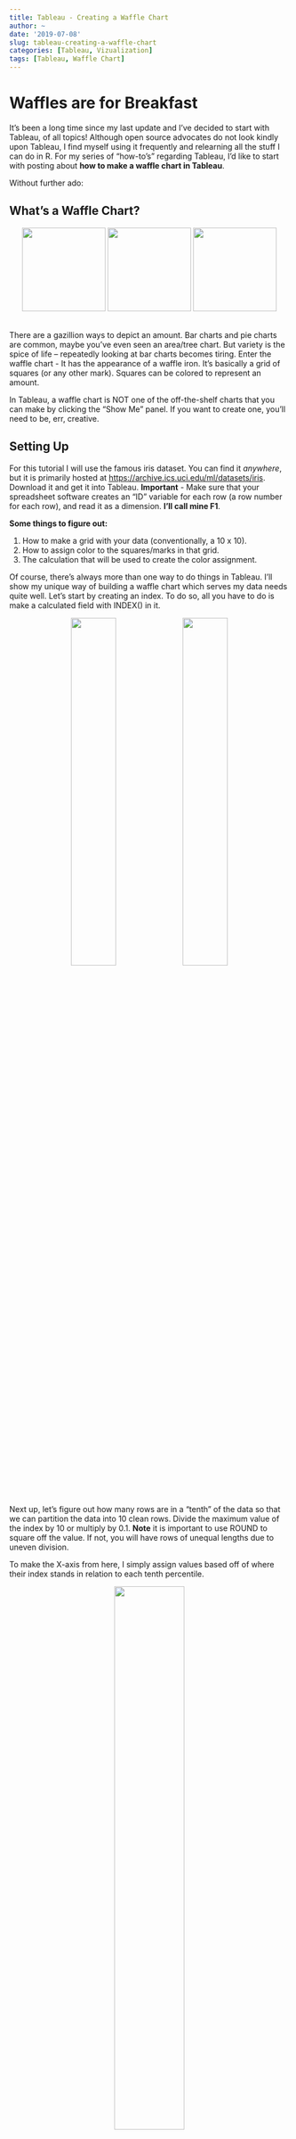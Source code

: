 ```yaml
---
title: Tableau - Creating a Waffle Chart
author: ~
date: '2019-07-08'
slug: tableau-creating-a-waffle-chart
categories: [Tableau, Vizualization]
tags: [Tableau, Waffle Chart]
---
```

# Waffles are for Breakfast

It's been a long time since my last update and I've decided to start with Tableau, of all topics! Although open source advocates do not look kindly upon Tableau, I find myself using it frequently and relearning all the stuff I can do in R. For my series of "how-to's" regarding Tableau, I'd like to start with posting about **how to make a waffle chart in Tableau**.

Without further ado:

## What's a Waffle Chart?
<center>![](/post/2019-07-08-tableau-creating-a-waffle-chart_files/Waffle1.png){width=150px height=150px}
![](/post/2019-07-08-tableau-creating-a-waffle-chart_files/Waffle2.png){width=150px height=150px}
![](/post/2019-07-08-tableau-creating-a-waffle-chart_files/Waffle3.png){width=150px height=150px}</center>



<br>There are a gazillion ways to depict an amount. Bar charts and pie charts are common, maybe you've even seen an area/tree chart. But variety is the spice of life -- repeatedly looking at bar charts becomes tiring. Enter the waffle chart - It has the appearance of a waffle iron. It's basically a grid of squares (or any other mark). Squares can be colored to represent an amount.</br>

In Tableau, a waffle chart is NOT one of the off-the-shelf charts that you can make by clicking the "Show Me" panel. If you want to create one, you'll need to be, err, creative.

## Setting Up

For this tutorial I will use the famous iris dataset. You can find it *anywhere*, but it is primarily hosted at [https://archive.ics.uci.edu/ml/datasets/iris](UCI machine learning repository). Download it and get it into Tableau. **Important** - Make sure that your spreadsheet software creates an "ID" variable for each row (a row number for each row), and read it as a dimension. **I'll call mine F1**.

**Some things to figure out:**

1. How to make a grid with your data (conventionally, a 10 x 10).
2. How to assign color to the squares/marks in that grid.
3. The calculation that will be used to create the color assignment.

Of course, there's always more than one way to do things in Tableau. I'll show my unique way of building a waffle chart which serves my data needs quite well. Let's start by creating an index. To do so, all you have to do is make a calculated field with INDEX() in it.

<center>![](/post/2019-07-08-tableau-creating-a-waffle-chart_files/[INDEX].png){width=40% height=40%}![](/post/2019-07-08-tableau-creating-a-waffle-chart_files/[tenths].png){width=40% height=40%}</center>


<br>Next up, let's figure out how many rows are in a "tenth" of the data so that we can partition the data into 10 clean rows. Divide the maximum value of the index by 10 or multiply by 0.1. **Note** it is important to use ROUND to square off the value. If not, you will have rows of unequal lengths due to uneven division.</br>


To make the X-axis from here, I simply assign values based off of where their index stands in relation to each tenth percentile. 

<center>![](/post/2019-07-08-tableau-creating-a-waffle-chart_files/[x].png){width=50% height=50%}</center>

At this point, by placing your newly created X variable on the rows shelf and choosing to "compute using ____" (your dimension/row-level ID variable), you can see a neat row of marks as such:

<center>![](/post/2019-07-08-tableau-creating-a-waffle-chart_files/[x] row.png){width=50% height=50%}</center>

We're halfway there! Now we need to expand this single row into 10 Y-values. To do this I multiply the index value by 100 and divide by the maximum index value. This is exactly what it sounds like - a percentage. Note that rounding the values to the nearest integer is very important so that we can obtain integers of 1-10 instead of a continuous range of values. 

<center>![](/post/2019-07-08-tableau-creating-a-waffle-chart_files/[y].png){width=50% height=50%}</center>

The result is not a beautiful 10x10 grid, but a beautiful 10 x 11 grid. What happened?

<center>![](/post/2019-07-08-tableau-creating-a-waffle-chart_files/11x11 grid.png){width=50% height=50%}</center>

This is due to the rounding we did above - for each tenth percentile partiion of X, the bottom portion of the Y values were closer to 0 than 1, which means they were rounded down. (A CEILING or FLOOR function would have been better than ROUND, but those 2 calculations unfortunately weren't an option.) Other tutorials may have a workaround, however, those means require their own unique workarounds as well. At the end of the day, you're probably going to need a workaround. Here is mine:

Simply fold the 0 and 1 Y values into each other with another calculated field, as such.

<center>![](/post/2019-07-08-tableau-creating-a-waffle-chart_files/Y.png){width=40% height=40%}
**And we get ====>**![](/post/2019-07-08-tableau-creating-a-waffle-chart_files/10x10 grid.png){width=40% height=40%}</center>



Voila! Now we have our "template" for a waffle chart! Not that it was probably not necessary to fold all the values of our data into the chart.

**But we can't eat waffles yet** - we need to assign color to it first. I suppose I'll color the waffle chart based off of the percentage of Virginica species in the Iris dataset. Notice that I need to use fixed LOD calculations for this. Since the "View" influences calculations, it is best to work with an LOD which will compute the calculation first in spite of whatever is happening in the view. If you have trouble with LOD's, stay patient and get comfortable with them because they're great.

<center>![](/post/2019-07-08-tableau-creating-a-waffle-chart_files/Total Virginica.png){width=40% height=40%}![](/post/2019-07-08-tableau-creating-a-waffle-chart_files/Percentage Virginica.png){width=40% height=40%}</center>

<p>Now we are ready to assign a color using the percentage variable. The logic is profoundly simple once you figure out the concept. Essentially, you need to tell Tableau to color a mark based off of the values it is less than. That means, multiplying X values by 10, Y values by 1, and starting by looking at the next row. This calculation handles all possibilities, except of course decimal values/partial shading. 

<center>![](/post/2019-07-08-tableau-creating-a-waffle-chart_files/Waffle Color.png){width=40% height=40%}</center>

<br>Presto! From here on we have our chart, but we can further **enhance and customize** our beautiful waffle chart! If you wish to take it a step further, create a custom shape from your favorite image software and use that as a custom mark. Remove axis lines, grid lines, & labels, and perhaps even add the percentage calculation to work with the visual.</br>

<center>
![](/post/2019-07-08-tableau-creating-a-waffle-chart_files/Colored Waffle.png){width=40% height=40%} Vs 
![](/post/2019-07-08-tableau-creating-a-waffle-chart_files/Flower Waffle.png){width=40% height=40%}</center><br>

<center>33% of the flowers in the iris dataset belong to the virginica species.</center>



## The End - Enjoy your Waffles AND FLOWERS!

